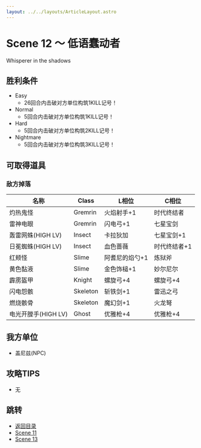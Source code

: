 ```yaml
---
layout: ../../layouts/ArticleLayout.astro
---
```

# Scene 12 ～ 低语蠢动者  

Whisperer in the shadows

## 胜利条件 

- Easy
  - 26回合内击破对方单位构筑1KILL记号！
- Normal
  - 5回合内击破对方单位构筑1KILL记号！
- Hard
  - 5回合内击破对方单位构筑2KILL记号！
- Nightmare
  - 5回合内击破对方单位构筑3KILL记号！

## 可取得道具 

### 敌方掉落

|名称|Class|L相位|C相位|
|---|---|---|---|
|灼热鬼怪|Gremrin|火焰射手+1|时代终结者|
|雷神电眼|Gremrin|闪电弓+1|七星宝剑|
|轰雷网蛛(HIGH LV)|Insect|卡拉狄加|七星宝剑+1|
|日冕蜘蛛(HIGH LV)|Insect|血色蔷薇|时代终结者+1|
|红颊怪|Slime|阿耆尼的焰勺+1|炼狱斧|
|黄色黏液|Slime|金色饰槌+1|妙尔尼尔|
|霹雳盔甲|Knight|螺旋弓+4|螺旋弓+4|
|闪电怨骸|Skeleton|斩铁剑+1|雷迅之弓|
|燃烧骸骨|Skeleton|魔幻剑+1|火龙弩|
|电光开膛手(HIGH LV)|Ghost|优雅枪+4|优雅枪+4|

## 我方单位 

- 盖尼兹(NPC)

## 攻略TIPS 

- 无

## 跳转

- [返回目录](../maria)
- [Scene 11](./1-11)
- [Scene 13](./1-13)